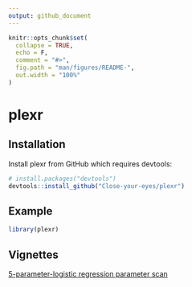 ```yaml
---
output: github_document
---
```


<!-- README.md is generated from README.Rmd. Please edit that file -->

```r
knitr::opts_chunk$set(
  collapse = TRUE,
  echo = F,
  comment = "#>",
  fig.path = "man/figures/README-",
  out.width = "100%"
)
```

# plexr

<!-- badges: start -->
<!-- badges: end -->

## Installation

Install plexr from GitHub which requires devtools:

``` r
# install.packages("devtools")
devtools::install_github("Close-your-eyes/plexr")
```

## Example

```r
library(plexr)
```

## Vignettes

[5-parameter-logistic regression parameter scan](https://close-your-eyes.github.io/plexr/articles/five_parameter_logistic_regression_parameter_scans.html)  

